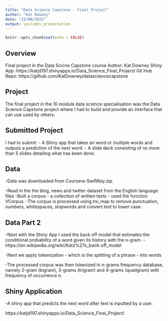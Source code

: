 ```yaml
---
title: "Data Science Capstone - Final Project"
author: "Kat Downey"
date: "23/08/2022"
output: ioslides_presentation
---
```


```r
knitr::opts_chunk$set(echo = FALSE)
```

## Overview

Final project in the Data Scicne Capstone course
Author: Kat Downey
Shiny App :https://katjd197.shinyapps.io/Data_Science_Final_Project/
Git Hub Repo: https://github.com/KatDowney/datasciencecapstone


## Project
The final project in the 10 module data science specialisation was the Data Science Capstone project where I had to build and provide an interface that can use used by others.

## Submitted Project

I had to submit:
- A Shiny app that takes an word or multiple words and outputs a prediction of the next word.
- A slide deck consisting of no more than 5 slides detailing what has been done.


## Data
-Data was downloaded from Coursera-SwiftKey.zip. 

-Read in the the blog, news and twitter dataset from the English language files 
-Built a corpus - a collection of written texts - used the function VCorpus.
-The corpus is processed using tm_map to remove punctuation, numbers, whitespaces, stopwords and convert text to lower case.

## Data Part 2
-Next with the Shiny App I used the back off model that estimates the conditional probability of a word given its history with the n-gram. -https://en.wikipedia.org/wiki/Katz%27s_back-off_model 

-Next we apply tokenization - which is the splitting of a phrase - into words

-The processed corpus was then tokenized in n-grams frequency database, namely 2-gram (bigram), 3-grams (trigram) and 4-grams (quadgram) with frequency of occurrence n.

## Shiny Application
-A shiny app that predicts the next word after  text is inputted by a user.

https://katjd197.shinyapps.io/Data_Science_Final_Project/


